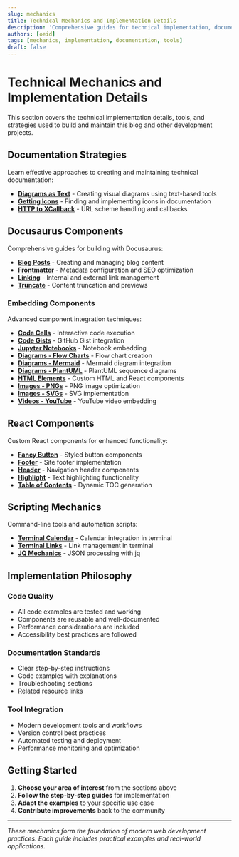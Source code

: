 ```yaml
---
slug: mechanics
title: Technical Mechanics and Implementation Details
description: 'Comprehensive guides for technical implementation, documentation strategies, and development tools used in modern web development.'
authors: [oeid]
tags: [mechanics, implementation, documentation, tools]
draft: false
---
```


# Technical Mechanics and Implementation Details

This section covers the technical implementation details, tools, and strategies used to build and maintain this blog and other development projects.

## Documentation Strategies

Learn effective approaches to creating and maintaining technical documentation:

- **[Diagrams as Text](/docs/techniques/documentation-techniques/diagrams-as-text)** - Creating visual diagrams using text-based tools
- **[Getting Icons](/docs/techniques/documentation-techniques/getting-icons)** - Finding and implementing icons in documentation
- **[HTTP to XCallback](/docs/techniques/documentation-techniques/http-to-xcallback)** - URL scheme handling and callbacks

## Docusaurus Components

Comprehensive guides for building with Docusaurus:

- **[Blog Posts](/docs/techniques/blogging-techniques/mx-docx-blog-posts)** - Creating and managing blog content
- **[Frontmatter](/docs/techniques/blogging-techniques/mx-docx-frontmatter)** - Metadata configuration and SEO optimization
- **[Linking](/docs/techniques/blogging-techniques/mechanics-docusaurus-linking)** - Internal and external link management
- **[Truncate](/docs/techniques/blogging-techniques/truncate)** - Content truncation and previews

### Embedding Components

Advanced component integration techniques:

- **[Code Cells](/docs/techniques/blogging-techniques/embedding-external-components/mx-docx-embedd-code-cells)** - Interactive code execution
- **[Code Gists](/docs/techniques/blogging-techniques/embedding-external-components/mx-docx-embedd-gist)** - GitHub Gist integration
- **[Jupyter Notebooks](/docs/techniques/blogging-techniques/embedding-external-components/mx-docx-embedd-jupyter-notebooks)** - Notebook embedding
- **[Diagrams - Flow Charts](/docs/techniques/blogging-techniques/embedding-external-components/mx-docx-embedd-flow-charts)** - Flow chart creation
- **[Diagrams - Mermaid](/docs/techniques/blogging-techniques/embedding-external-components/mx-docx-embedd-mermaid)** - Mermaid diagram integration
- **[Diagrams - PlantUML](/docs/techniques/blogging-techniques/embedding-external-components/mx-docx-embedd-sequence-diagrams)** - PlantUML sequence diagrams
- **[HTML Elements](/docs/techniques/blogging-techniques/embedding-external-components/mx-docx-embedd-react-elems)** - Custom HTML and React components
- **[Images - PNGs](/docs/techniques/blogging-techniques/embedding-external-components/mx-docx-embedd-png)** - PNG image optimization
- **[Images - SVGs](/docs/techniques/blogging-techniques/embedding-external-components/mx-docx-embedd-svg)** - SVG implementation
- **[Videos - YouTube](/docs/techniques/blogging-techniques/embedding-external-components/mx-docx-embedd-youtube-videos)** - YouTube video embedding

## React Components

Custom React components for enhanced functionality:

- **[Fancy Button](/docs/techniques/blogging-techniques/embedding-react-components/fancy-button)** - Styled button components
- **[Footer](/docs/techniques/blogging-techniques/embedding-react-components/footer)** - Site footer implementation
- **[Header](/docs/techniques/blogging-techniques/embedding-react-components/header)** - Navigation header components
- **[Highlight](/docs/techniques/blogging-techniques/embedding-react-components/highlight)** - Text highlighting functionality
- **[Table of Contents](/docs/techniques/blogging-techniques/embedding-react-components/table-of-content)** - Dynamic TOC generation

## Scripting Mechanics

Command-line tools and automation scripts:

- **[Terminal Calendar](/docs/techniques/scripting-techniques/terminal-calendar)** - Calendar integration in terminal
- **[Terminal Links](/docs/techniques/scripting-techniques/mechanic-terminal-links)** - Link management in terminal
- **[JQ Mechanics](/docs/techniques/scripting-techniques/jq-mechanics)** - JSON processing with jq

## Implementation Philosophy

### Code Quality
- All code examples are tested and working
- Components are reusable and well-documented
- Performance considerations are included
- Accessibility best practices are followed

### Documentation Standards
- Clear step-by-step instructions
- Code examples with explanations
- Troubleshooting sections
- Related resource links

### Tool Integration
- Modern development tools and workflows
- Version control best practices
- Automated testing and deployment
- Performance monitoring and optimization

## Getting Started

1. **Choose your area of interest** from the sections above
2. **Follow the step-by-step guides** for implementation
3. **Adapt the examples** to your specific use case
4. **Contribute improvements** back to the community

---

*These mechanics form the foundation of modern web development practices. Each guide includes practical examples and real-world applications.*
